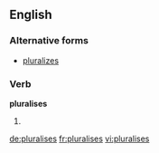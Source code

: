 ==English==

===Alternative forms===
*[[pluralizes]]

===Verb===
'''pluralises'''

# {{third-person singular of|[[pluralise]]}}

[[de:pluralises]]
[[fr:pluralises]]
[[vi:pluralises]]
